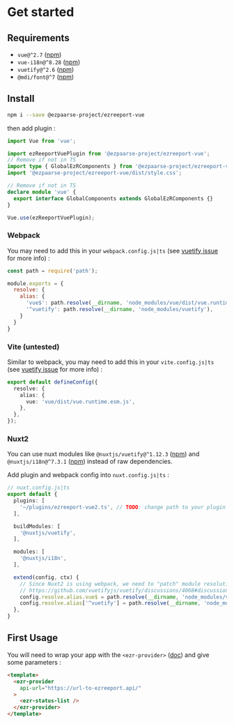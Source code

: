 
<Meta title="Get Started" />

# Get started

## Requirements

- `vue@^2.7` ([npm](https://www.npmjs.com/package/vue))
- `vue-i18n@^8.28` ([npm](https://github.com/kazupon/vue-i18n))
- `vuetify@^2.6` ([npm](https://github.com/vuetifyjs/vuetify/tree/v2-stable))
- `@mdi/font@^7` ([npm](https://github.com/Templarian/MaterialDesign-Webfont))

## Install

```sh
npm i --save @ezpaarse-project/ezreeport-vue
```

then add plugin :

```ts
import Vue from 'vue';

import ezReeportVuePlugin from '@ezpaarse-project/ezreeport-vue';
// Remove if not in TS
import type { GlobalEzRComponents } from '@ezpaarse-project/ezreeport-vue';
import '@ezpaarse-project/ezreeport-vue/dist/style.css';

// Remove if not in TS
declare module 'vue' {
  export interface GlobalComponents extends GlobalEzRComponents {}
}

Vue.use(ezReeportVuePlugin);
```

### Webpack

You may need to add this in your `webpack.config.js|ts` (see [vuetify issue](https://github.com/vuetifyjs/vuetify/discussions/4068#discussioncomment-24984) for more info) :

```js
const path = require('path');

module.exports = {
  resolve: {
    alias: {
      'vue$': path.resolve(__dirname, 'node_modules/vue/dist/vue.runtime.esm.js'),
      '^vuetify': path.resolve(__dirname, 'node_modules/vuetify'),
    }
  }
}
```

### Vite (untested)

Similar to webpack, you may need to add this in your `vite.config.js|ts` (see [vuetify issue](https://github.com/vuetifyjs/vuetify/discussions/4068#discussioncomment-24984) for more info) :

```ts
export default defineConfig({
  resolve: {
    alias: {
      vue: 'vue/dist/vue.runtime.esm.js',
    },
  },
});
```

### Nuxt2

You can use nuxt modules like `@nuxtjs/vuetify@^1.12.3` ([npm](https://www.npmjs.com/package/@nuxtjs/vuetify)) and `@nuxtjs/i18n@^7.3.1` ([npm](https://www.npmjs.com/package/@nuxtjs/i18n)) instead of raw dependencies.

Add plugin and webpack config into `nuxt.config.js|ts` :

```ts
// nuxt.config.js|ts
export default {
  plugins: [
    '~/plugins/ezreeport-vue2.ts', // TODO: change path to your plugin file
  ],

  buildModules: [
    '@nuxtjs/vuetify',
  ],

  modules: [
    '@nuxtjs/i18n',
  ],

  extend(config, ctx) {
    // Since Nuxt2 is using webpack, we need to "patch" module resolution
    // https://github.com/vuetifyjs/vuetify/discussions/4068#discussioncomment-24984
    config.resolve.alias.vue$ = path.resolve(__dirname, 'node_modules/vue/dist/vue.runtime.esm.js');
    config.resolve.alias['^vuetify'] = path.resolve(__dirname, 'node_modules/vuetify');
  },
}
```

## First Usage

You will need to wrap your app with the `<ezr-provider>` ([doc](?path=/docs/public-ezr-provider-ezrprovider--docs)) and give some parameters :

```html
<template>
  <ezr-provider
    api-url="https://url-to-ezreeport.api/"
  >
    <ezr-status-list />
  </ezr-provider>
</template>
```